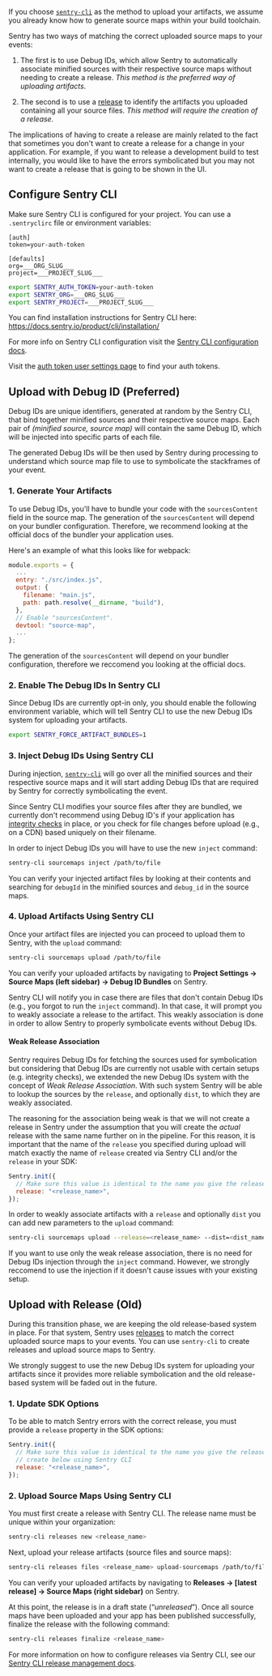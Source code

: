 If you choose [`sentry-cli`](/product/cli/) as the method to upload your artifacts, we assume you already know how to generate source maps within your build toolchain.

Sentry has two ways of matching the correct uploaded source maps to your events:

1. The first is to use Debug IDs, which allow Sentry to automatically associate minified sources with their respective source maps without needing to create a release. _This method is the preferred way of uploading artifacts._

2. The second is to use a [release](/product/releases/) to identify the artifacts you uploaded containing all your source files. _This method will require the creation of a release._

The implications of having to create a release are mainly related to the fact that sometimes you don't want to create a release for a change in your application. For example, if you want to release a development build to test internally, you would like to have the errors symbolicated but you may not want to create a release that is going to be shown in the UI.

## Configure Sentry CLI

Make sure Sentry CLI is configured for your project. You can use a `.sentryclirc` file or environment variables:

```ìni {filename:.sentryclirc}
[auth]
token=your-auth-token

[defaults]
org=___ORG_SLUG___
project=___PROJECT_SLUG___
```

```bash
export SENTRY_AUTH_TOKEN=your-auth-token
export SENTRY_ORG=___ORG_SLUG___
export SENTRY_PROJECT=___PROJECT_SLUG___
```

<Note>

You can find installation instructions for Sentry CLI here: https://docs.sentry.io/product/cli/installation/

For more info on Sentry CLI configuration visit the [Sentry CLI configuration docs](/product/cli/configuration/).

</Note>

<Note>

Visit the [auth token user settings page](https://sentry.io/settings/account/api/auth-tokens/) to find your auth tokens.

</Note>

## Upload with Debug ID (Preferred)

Debug IDs are unique identifiers, generated at random by the Sentry CLI, that bind together minified sources and their respective source maps. Each pair of _(minified source, source map)_ will contain the same Debug ID, which will be injected into specific parts of each file.

The generated Debug IDs will be then used by Sentry during processing to understand which source map file to use to symbolicate the stackframes of your event.

### 1. Generate Your Artifacts

To use Debug IDs, you'll have to bundle your code with the `sourcesContent` field in the source map. The generation of the `sourcesContent` will depend on your bundler configuration. Therefore, we recommend looking at the official docs of the bundler your application uses.

Here's an example of what this looks like for webpack:

```javascript {filename:webpack.config.js}
module.exports = {
  ...
  entry: "./src/index.js",
  output: {
    filename: "main.js",
    path: path.resolve(__dirname, "build"),
  },
  // Enable "sourcesContent".
  devtool: "source-map",
  ...
};
```

<Note>

The generation of the `sourcesContent` will depend on your bundler configuration, therefore we reccomend you looking at the official docs.

</Note>

### 2. Enable The Debug IDs In Sentry CLI

Since Debug IDs are currently opt-in only, you should enable the following environment variable, which will tell Sentry CLI to use the new Debug IDs system for uploading your artifacts.

```bash
export SENTRY_FORCE_ARTIFACT_BUNDLES=1
```

### 3. Inject Debug IDs Using Sentry CLI

During injection, [`sentry-cli`](/product/cli/) will go over all the minified sources and their respective source maps and it will start adding Debug IDs that are required by Sentry for correctly symbolicating the event.

<Note>

Since Sentry CLI modifies your source files after they are bundled, we currently don't recommend using Debug ID's if your application has [integrity checks](https://developer.mozilla.org/en-US/docs/Web/Security/Subresource_Integrity) in place, or you check for file changes before upload (e.g., on a CDN) based uniquely on their filename.

</Note>

In order to inject Debug IDs you will have to use the new `inject` command:

```bash
sentry-cli sourcemaps inject /path/to/file
```

<Note>

You can verify your injected artifact files by looking at their contents and searching for `debugId` in the minified sources and `debug_id` in the source maps.

</Note>

### 4. Upload Artifacts Using Sentry CLI

Once your artifact files are injected you can proceed to upload them to Sentry, with the `upload` command:

```bash
sentry-cli sourcemaps upload /path/to/file
```

<Note>

You can verify your uploaded artifacts by navigating to **Project Settings -> Source Maps (left sidebar) -> Debug ID Bundles** on Sentry.

</Note>

<Note>

Sentry CLI will notify you in case there are files that don't contain Debug IDs (e.g., you forgot to run the `inject` command). In that case, it will prompt you to weakly associate a release to the artifact. This weakly association is done in order to allow Sentry to properly symbolicate events without Debug IDs.

</Note>

#### Weak Release Association

Sentry requires Debug IDs for fetching the sources used for symbolication but considering that Debug IDs are currently not usable with certain setups (e.g. integrity checks), we extended the new Debug IDs system with the concept of _Weak Release Association_. With such system Sentry will be able to lookup the sources by the `release`, and optionally `dist`, to which they are weakly associated.

The reasoning for the association being weak is that we will not create a release in Sentry under the assumption that you will create the _actual_ release with the same name further on in the pipeline. For this reason, it is important that the name of the `release` you specified during upload will match exactly the name of `release` created via Sentry CLI and/or the `release` in your SDK:
```javascript
Sentry.init({
  // Make sure this value is identical to the name you give the release that specify during upload using Sentry CLI
  release: "<release_name>",
});
```

In order to weakly associate artifacts with a `release` and optionally `dist` you can add new parameters to the `upload` command:

```bash
sentry-cli sourcemaps upload --release=<release_name> --dist=<dist_name> /path/to/file
```

<Note>

If you want to use only the weak release association, there is no need for Debug IDs injection through the `inject` command. However, we strongly reccomend to use the injection if it doesn't cause issues with your existing setup.

</Note>

## Upload with Release (Old)

During this transition phase, we are keeping the old release-based system in place. For that system, Sentry uses [releases](/product/releases/) to match the correct uploaded source maps to your events. You can use `sentry-cli` to create releases and upload source maps to Sentry.

<Note>

We strongly suggest to use the new Debug IDs system for uploading your artifacts since it provides more reliable symbolication and the old release-based system will be faded out in the future.

</Note>

### 1. Update SDK Options

To be able to match Sentry errors with the correct release, you must provide a `release` property in the SDK options:

```javascript
Sentry.init({
  // Make sure this value is identical to the name you give the release that you
  // create below using Sentry CLI
  release: "<release_name>",
});
```

### 2. Upload Source Maps Using Sentry CLI

You must first create a release with Sentry CLI. The release name must be unique within your organization:

```bash
sentry-cli releases new <release_name>
```

Next, upload your release artifacts (source files and source maps):

```bash
sentry-cli releases files <release_name> upload-sourcemaps /path/to/files
```

<Note>

You can verify your uploaded artifacts by navigating to **Releases -> [latest release] -> Source Maps (right sidebar)** on Sentry.

</Note>

At this point, the release is in a draft state (“_unreleased_”). Once all source maps have been uploaded and your app has been published successfully, finalize the release with the following command:

```bash
sentry-cli releases finalize <release_name>
```

For more information on how to configure releases via Sentry CLI, see our [Sentry CLI release management docs](/product/cli/releases/).
